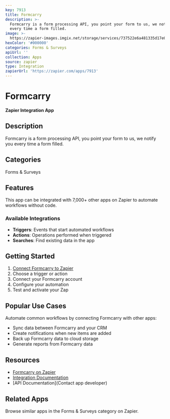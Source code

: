 ```yaml
---
key: 7913
title: Formcarry
description: >-
  Formcarry is a form processing API, you point your form to us, we notify you
  every time a form filled.
image: >-
  https://zapier-images.imgix.net/storage/services/737522e6a481335d17e07c184eca9d3a.png?auto=format%2Ccompress&ixlib=python-3.0.0&q=50
hexColor: '#000000'
categories: Forms & Surveys
apiUrl: ''
collection: Apps
source: zapier
type: Integration
zapierUrl: 'https://zapier.com/apps/7913'
---
```

# Formcarry

**Zapier Integration App**

## Description

Formcarry is a form processing API, you point your form to us, we notify you every time a form filled.

## Categories

Forms & Surveys

## Features

This app can be integrated with 7,000+ other apps on Zapier to automate workflows without code.

### Available Integrations

- **Triggers**: Events that start automated workflows
- **Actions**: Operations performed when triggered
- **Searches**: Find existing data in the app

## Getting Started

1. [Connect Formcarry to Zapier](https://zapier.com/apps/7913)
2. Choose a trigger or action
3. Connect your Formcarry account
4. Configure your automation
5. Test and activate your Zap

## Popular Use Cases

Automate common workflows by connecting Formcarry with other apps:

- Sync data between Formcarry and your CRM
- Create notifications when new items are added
- Back up Formcarry data to cloud storage
- Generate reports from Formcarry data

## Resources

- [Formcarry on Zapier](https://zapier.com/apps/7913)
- [Integration Documentation](https://zapier.com/apps/7913/integrations)
- [API Documentation](Contact app developer)

## Related Apps

Browse similar apps in the Forms & Surveys category on Zapier.
